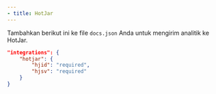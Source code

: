 ```yaml
---
- title: HotJar
---
```


Tambahkan berikut ini ke file `docs.json` Anda untuk mengirim analitik ke HotJar.

```json Analytics options in docs.json
"integrations": {
    "hotjar": {
        "hjid": "required",
        "hjsv": "required"
    }
}
```
